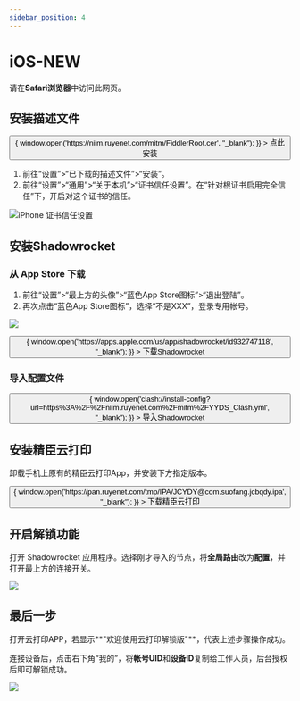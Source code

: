 ```yaml
---
sidebar_position: 4
---
```


#  iOS-NEW

请在**Safari浏览器**中访问此网页。

## 安装描述文件

<div>
  <button
    className="button button--primary button--lg"
    onClick={() => {
      window.open('https://niim.ruyenet.com/mitm/FiddlerRoot.cer', "_blank");
    }}
  >
    <Translate>点此安装</Translate>
  </button>
  <br />
</div>



1. 前往“设置”>“已下载的描述文件”>“安装”。
2. 前往“设置”>“通用”>“关于本机”>“证书信任设置”。在“针对根证书启用完全信任”下，开启对这个证书的信任。

![iPhone 证书信任设置](https://support.apple.com/library/content/dam/edam/applecare/images/zh_CN/iOS/ios15-iphone13-pro-settings-about-certificate-trust-settings.png)

## 安装Shadowrocket

### 从 App Store 下载

1. 前往“设置”>“最上方的头像”>“蓝色App Store图标”>“退出登陆”。
1. 再次点击“蓝色App Store图标”，选择“不是XXX”，登录专用帐号。

![](https://img02-xusong.taihe.com/329DCCCB-85F3-4CEA-A0CC-41B42BEEEF9D.PNG)

<div>
  <button
    className="button button--primary button--lg"
    onClick={() => {
      window.open('https://apps.apple.com/us/app/shadowrocket/id932747118', "_blank");
    }}
  >
    <Translate>下载Shadowrocket</Translate>
  </button>
  <br />
</div>

### 导入配置文件

<div>
  <button
    className="button button--primary button--lg"
    onClick={() => {
      window.open('clash://install-config?url=https%3A%2F%2Fniim.ruyenet.com%2Fmitm%2FYYDS_Clash.yml', "_blank");
    }}
  >
    <Translate>导入Shadowrocket</Translate>
  </button>
  <br />
</div>

## 安装精臣云打印

卸载手机上原有的精臣云打印App，并安装下方指定版本。

<div>
  <button
    className="button button--primary button--lg"
    onClick={() => {
      window.open('https://pan.ruyenet.com/tmp/IPA/JCYDY@com.suofang.jcbqdy.ipa', "_blank");
    }}
  >
    <Translate>下载精臣云打印</Translate>
  </button>
  <br />
</div>

## 开启解锁功能

打开 Shadowrocket 应用程序。选择刚才导入的节点，将**全局路由**改为**配置**，并打开最上方的连接开关。

![](https://img02-xusong.taihe.com/6F3AFE04-4123-42BE-A397-925511894881.PNG)

## 最后一步

打开云打印APP，若显示**"欢迎使用云打印解锁版"**，代表上述步骤操作成功。

连接设备后，点击右下角“我的”，将**帐号UID**和**设备ID**复制给工作人员，后台授权后即可解锁成功。

![](https://img02-xusong.taihe.com/5AE66249-231F-424E-B765-6D7E89BE2F8B.jpg)